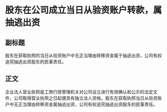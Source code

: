 # 股东在公司成立当日从验资账户转款，属抽逃出资
## 副标题
股东在获取执照的当日从验资账户中无正当理由转移资金属于抽逃出资，公司有权追究抽逃出资股东的民事责任。
## 正文
企业法人营业执照是工商行政管理机关对公司设立进行有效确认和公示的法定文件，公司取得营业执照之日起便具有独立法人资格。股东在获取执照当日从验资账户中无正当理由转移资金属抽逃出资，公司有权追究抽逃出资股东的民事责任。